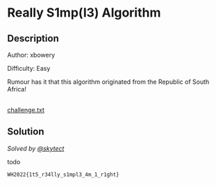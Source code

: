 # Really S1mp(l3) Algorithm

## Description

Author: xbowery

Difficulty: Easy

Rumour has it that this algorithm originated from the Republic of South Africa!

<br />
<a href="/files/whitehacks-2022/challenge.txt" download>
  challenge.txt
</a>

## Solution

_Solved by [@skytect](https://github.com/skytect)_

todo

`WH2022{1t5_r34lly_s1mpl3_4m_1_r1ght}`
